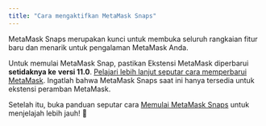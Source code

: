 ```yaml
---
title: "Cara mengaktifkan MetaMask Snaps"
---
```


MetaMask Snaps merupakan kunci untuk membuka seluruh rangkaian fitur baru dan menarik untuk pengalaman MetaMask Anda.

Untuk memulai MetaMask Snap, pastikan Ekstensi MetaMask diperbarui **setidaknya ke** **versi 11.0**. [Pelajari lebih lanjut seputar cara memperbarui MetaMask](/managing-my-wallet/using-metamask/how-to-update-the-version-of-metamask). Ingatlah bahwa MetaMask Snaps saat ini hanya tersedia untuk ekstensi peramban MetaMask.

Setelah itu, buka panduan seputar cara [Memulai MetaMask Snaps](/metamask-snaps/getting-started-with-metamask-snaps) untuk menjelajah lebih jauh! 🚀
